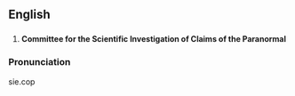 ==English==
==={{Acronym}}===
# '''Committee for the Scientific Investigation of Claims of the Paranormal'''
===Pronunciation===
sie.cop
{{wikipedia}}